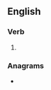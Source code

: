 ==English==

===Verb===
{{head|en|verb form}}

# {{present participle of|en|outlive|nocat=1}}

===Anagrams===
* {{anagrams|en|a=giilnotuv|living out}}